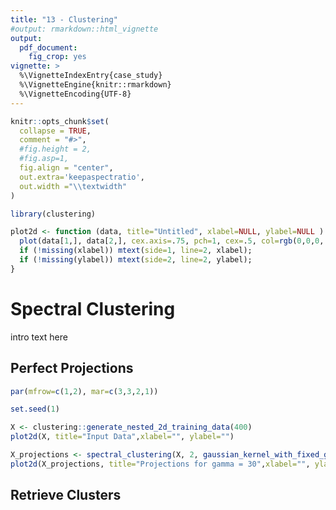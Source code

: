 ```yaml
---
title: "13 - Clustering"
#output: rmarkdown::html_vignette
output:
  pdf_document:
    fig_crop: yes
vignette: >
  %\VignetteIndexEntry{case_study}
  %\VignetteEngine{knitr::rmarkdown}
  %\VignetteEncoding{UTF-8}
---
```


```r
knitr::opts_chunk$set(
  collapse = TRUE,
  comment = "#>",
  #fig.height = 2,
  #fig.asp=1,
  fig.align = "center",
  out.extra='keepaspectratio',
  out.width ="\\textwidth"
)
```

```r
library(clustering)
```

```r
plot2d <- function (data, title="Untitled", xlabel=NULL, ylabel=NULL ) {
  plot(data[1,], data[2,], cex.axis=.75, pch=1, cex=.5, col=rgb(0,0,0,.5), main=title)
  if (!missing(xlabel)) mtext(side=1, line=2, xlabel);
  if (!missing(ylabel)) mtext(side=2, line=2, ylabel);
}
```

# Spectral Clustering

intro text here

## Perfect Projections



```r
par(mfrow=c(1,2), mar=c(3,3,2,1))

set.seed(1)

X <- clustering::generate_nested_2d_training_data(400)
plot2d(X, title="Input Data",xlabel="", ylabel="")

X_projections <- spectral_clustering(X, 2, gaussian_kernel_with_fixed_gamma(30));
plot2d(X_projections, title="Projections for gamma = 30",xlabel="", ylabel="")
```

## Retrieve Clusters
